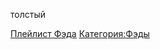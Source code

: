 толстый

[https://www.youtube.com/playlist?list=PL3NzhKYMh-ppuRJVT4RaO4jbOyz0G8rpj Плейлист Фэда]
[[Категория:Фэды]]